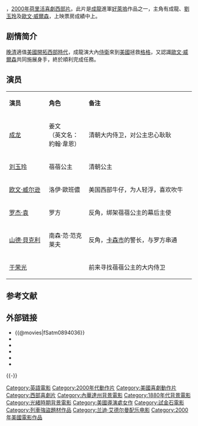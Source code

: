 {{noteTA
|T=zh-hans:上海正午;zh-hk:贖金之王;zh-tw:西域威龍;
|1=zh-hans:上海正午;zh-hk:贖金之王;zh-tw:西域威龍;
|2=zh-hans:好莱坞;zh-hk:荷里活;zh-tw:好萊塢;
}}
{{电影信息框
| name = 西域威龍
| original_name = ''{{lang|en|Shanghai Noon}}''
| image = Shanghai Noon.jpg
| caption = 海报
| director = [[湯姆·戴伊|湯姆·戴伊]]（Tom Dey）
| executive_producer = [[成龍|成龍]]<br />[[陳自強|陳自強]]<br />[[蘇志鴻|蘇志鴻]]
| producer = Gary Barber<br />Roger Birnbaum
| writer = Alfred Gough<br />Miles Millar
| narrator = 
| starring = [[成龍|成龍]]<br />[[歐文·威爾森|歐文·威爾森]]<br />[[劉玉玲|劉玉玲]]
| music = Randy Edelman
| cinematography = Dan Mindel
| editing = Richard Chew
| studio = Spyglass Entertainment
| distributor = [[試金石影片公司|試金石影片公司]]
| released = {{flagicon|Malaysia}}　{{film date|2000|5|25}}<br>{{flagicon|USA}}　{{film date|2000|5|26}}<br>{{flagicon|HK}}{{flagicon|Puerto Rico}}　{{film date|2000|6|1}}<br>{{flagicon|Taiwan}}　{{film date|2000|6|3}}<br>{{flagicon|Denmark}}{{flagicon|Netherlands}}　{{film date|2000|6|22}}<br>{{flagicon|Philippines}}[[馬尼拉|馬尼拉]]　{{film date|2000|6|28}}<br>{{flagicon|Israel}}　{{film date|2000|7|6}}<br>{{flagicon|Indonesia}}[[雅加達|雅加達]]　{{film date|2000|7|8}}<br>{{flagicon|Philippines}}[[達沃|達沃]]　{{film date|2000|7|12}}<br>{{flagicon|Thailand}}　{{film date|2000|7|28}}<br>{{flagicon|Spain}}　{{film date|2000|8|1}}<br>{{flagicon|Japan}}{{flagicon|South Korea}}　{{film date|2000|8|5}}<br>{{flagicon|France}}　{{film date|2000|8|9}}<br>{{flagicon|Australia}}{{flagicon|Hungary}}　{{film date|2000|8|10}}<br>{{flagicon|Slovenia}}　{{film date|2000|8|17}}<br>{{flagicon|Italy}}{{flagicon|Mexico}}{{flagicon|Portugal}}　{{film date|2000|8|18}}<br>{{flagicon|Belgium}}　{{film date|2000|8|23}}<br>{{flagicon|Brazil}}{{flagicon|UK}}{{flagicon|Ireland}}{{flagicon|Iceland}}　{{film date|2000|8|25}}<br>{{flagicon|Estonia}}{{flagicon|Panama}}{{flagicon|Sweden}}{{flagicon|Uruguay}}　{{film date|2000|9|1}}<br>{{flagicon|Argentina}}{{flagicon|Czech Republic}}{{flagicon|Peru}}　{{film date|2000|9|7}}<br>{{flagicon|Greece}}　{{film date|2000|9|8}}<br>{{flagicon|Venezuela}}　{{film date|2000|9|13}}<br>{{flagicon|Bolivia}}{{flagicon|NZ}}　{{film date|2000|9|21}}<br>{{flagicon|Colombia}}　{{film date|2000|9|22}}<br>{{flagicon|Chile}}　{{film date|2000|10|5}}<br>{{flagicon|Ecuador}}　{{film date|2000|10|13}}<br>{{flagicon|Germany}}　{{film date|2000|10|19}}<br>{{flagicon|Paraguay}}{{flagicon|Turkey}}　{{film date|2000|11|3}}<br>{{flagicon|Finland}}　{{film date|2000|11|10}}<br>{{flagicon|Poland}}　{{film date|2000|12|15}}<br>{{flagicon|Kuwait}}　{{start date|2001|2|20}}
| rate = PG-13
| runtime = 110分鐘
| country = {{美國電影產地}}
| language = [[英語|英語]]、[[國語|國語]]
| imdb_id = tt0184894
| amg_id = 187110
| budget = $55,000,000美金
| gross = $99,274,467
| preceded_by = 
| followed_by = [[皇家威龍|皇家威龍]]
| cn_name = 上海正午
| hk_name = 贖金之王
| tw_name = 西域威龍
}}
{{engname|《贖金之王》|''Shanghai Noon''}}，[[2000年電影|2000年]][[荷里活|荷里活]][[喜劇片|喜劇]][[西部片|西部片]]。此片是[[成龍|成龍]]進軍[[好萊塢|好萊塢]]作品之一，主角有成龍、[[劉玉玲|劉玉玲]]及[[歐文·威爾森|歐文·威爾森]]，上映票房成績中上。

== 剧情简介 ==
[[晚清|晚清]]適值[[美國西進運動|美國開拓西部時代]]，成龍演大內[[侍衛|侍衛]]來到[[美國|美國]]拯救[[格格|格格]]，又認識[[歐文·威爾森|歐文·威爾森]]共同施展身手，終於順利完成任務。

== 演员 ==
{|class="wikitable " width="70%"
|- style="background:cornflowerblue; color:white" align=center
|style="width:15%"|'''演员'''||style="width:15%"|'''角色'''||style="width:40%"|'''备注'''
|-
| [[成龙|成龙]] || 姜文<br>（英文名：約翰·韋恩） || 清朝大内侍卫，对公主忠心耿耿
|-
| [[刘玉玲|刘玉玲]] || 蓓蓓公主 || 清朝公主
|-
| [[欧文·威尔逊|欧文·威尔逊]] || 洛伊·歐班儂 || 美国西部牛仔，为人轻浮，喜欢吹牛
|- 
| [[罗杰·袁|罗杰·袁]] || 罗方 || 反角，绑架蓓蓓公主的幕后主使
|-
| [[山德·貝克利|山德·貝克利]] || 南森·范·范克莱夫 || 反角，[[卡森城_(内华达州)|卡森市]]的警长，与罗方串通
|-
| [[于荣光|于荣光]] || || 前来寻找蓓蓓公主的大内侍卫

|}

== 参考文献 ==
{{Reflist|30em}}

== 外部链接 ==
* {{@movies|fSatm0894036}}
* {{Mtime|13733}}
* {{douban}}
* {{rotten-tomatoes|shanghai_noon}}
* {{Amg movie|187110}}
* {{imdb title|0184894}}

{{-}}
{{成龙}}

{{DEFAULTSORT:Shanghai Noon}}
[[Category:英語電影|Category:英語電影]]
[[Category:2000年代動作片|Category:2000年代動作片]]
[[Category:美國喜劇動作片|Category:美國喜劇動作片]]
[[Category:西部喜劇片|Category:西部喜劇片]]
[[Category:內華達州背景電影|Category:內華達州背景電影]]
[[Category:1880年代背景電影|Category:1880年代背景電影]]
[[Category:光緒時期背景電影|Category:光緒時期背景電影]]
[[Category:美國導演處女作|Category:美國導演處女作]]
[[Category:試金石電影|Category:試金石電影]]
[[Category:列車強盜題材作品|Category:列車強盜題材作品]]
[[Category:兰迪·艾德尔曼配乐电影|Category:兰迪·艾德尔曼配乐电影]]
[[Category:2000年美國電影作品|Category:2000年美國電影作品]]